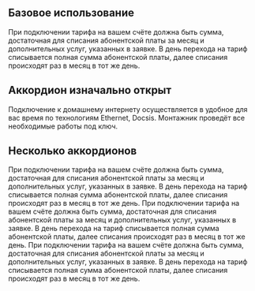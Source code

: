 
## Базовое использование

<Playground>
    <Accordion title="Списание абонентской платы">
        <Paragraph hasMargin={false}>
            При подключении тарифа на вашем счёте должна быть сумма, достаточная для списания абонентской платы за месяц
            и дополнительных услуг, указанных в заявке. В день перехода на тариф списывается полная сумма абонентской
            платы, далее списания происходят раз в месяц в тот же день.
        </Paragraph>
    </Accordion>
</Playground>

## Аккордион изначально открыт

<Playground>
    <Accordion title="Подключение к интернету" isOpened>
        <Paragraph hasMargin={false}>
            Подключение к домашнему интернету осуществляется в удобное для вас время по технологиям Ethernet, Docsis.
            Монтажник проведёт все необходимые работы под ключ.
        </Paragraph>
    </Accordion>
</Playground>

## Несколько аккордионов

<Playground>
    <Accordion title="Списание абонентской платы">
        <Paragraph hasMargin={false}>
            При подключении тарифа на вашем счёте должна быть сумма, достаточная для списания абонентской платы за месяц
            и дополнительных услуг, указанных в заявке. В день перехода на тариф списывается полная сумма абонентской
            платы, далее списания происходят раз в месяц в тот же день.
        </Paragraph>
    </Accordion>
    <Accordion title="Дополнительные опции">
        <Paragraph hasMargin={false}>
            При подключении тарифа на вашем счёте должна быть сумма, достаточная для списания абонентской платы за месяц
            и дополнительных услуг, указанных в заявке. В день перехода на тариф списывается полная сумма абонентской
            платы, далее списания происходят раз в месяц в тот же день.
        </Paragraph>
    </Accordion>
    <Accordion title="Дополнительные пакеты">
        <Paragraph hasMargin={false}>
            При подключении тарифа на вашем счёте должна быть сумма, достаточная для списания абонентской платы за месяц
            и дополнительных услуг, указанных в заявке. В день перехода на тариф списывается полная сумма абонентской
            платы, далее списания происходят раз в месяц в тот же день.
        </Paragraph>
    </Accordion>
</Playground>

